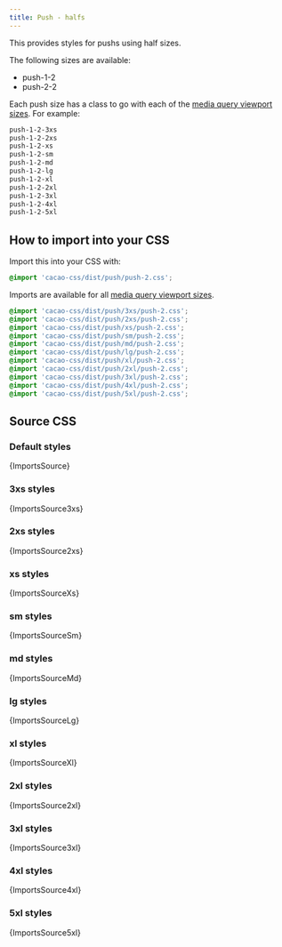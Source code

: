 ```yaml
---
title: Push - halfs
---
```


This provides styles for pushs using half sizes.

The following sizes are available:

- push-1-2
- push-2-2

Each push size has a class to go with each of the [media query viewport sizes](/styles/media#viewport-media-queries). For example:

```css
push-1-2-3xs
push-1-2-2xs
push-1-2-xs
push-1-2-sm
push-1-2-md
push-1-2-lg
push-1-2-xl
push-1-2-2xl
push-1-2-3xl
push-1-2-4xl
push-1-2-5xl
```

## How to import into your CSS

Import this into your CSS with:

```css
@import 'cacao-css/dist/push/push-2.css';
```

Imports are available for all [media query viewport sizes](/styles/media#viewport-media-queries).

```css
@import 'cacao-css/dist/push/3xs/push-2.css';
@import 'cacao-css/dist/push/2xs/push-2.css';
@import 'cacao-css/dist/push/xs/push-2.css';
@import 'cacao-css/dist/push/sm/push-2.css';
@import 'cacao-css/dist/push/md/push-2.css';
@import 'cacao-css/dist/push/lg/push-2.css';
@import 'cacao-css/dist/push/xl/push-2.css';
@import 'cacao-css/dist/push/2xl/push-2.css';
@import 'cacao-css/dist/push/3xl/push-2.css';
@import 'cacao-css/dist/push/4xl/push-2.css';
@import 'cacao-css/dist/push/5xl/push-2.css';
```

## Source CSS

<!-- markdownlint-disable -->

### Default styles

<CodeBlock language="css" title="push/push-2.css">{ImportsSource}</CodeBlock>

### 3xs styles

<CodeBlock language="css" title="push/3xs/push-2.css">{ImportsSource3xs}</CodeBlock>

### 2xs styles

<CodeBlock language="css" title="push/2xs/push-2.css">{ImportsSource2xs}</CodeBlock>

### xs styles

<CodeBlock language="css" title="push/xs/push-2.css">{ImportsSourceXs}</CodeBlock>

### sm styles

<CodeBlock language="css" title="push/sm/push-2.css">{ImportsSourceSm}</CodeBlock>

### md styles

<CodeBlock language="css" title="push/md/push-2.css">{ImportsSourceMd}</CodeBlock>

### lg styles

<CodeBlock language="css" title="push/lg/push-2.css">{ImportsSourceLg}</CodeBlock>

### xl styles

<CodeBlock language="css" title="push/xl/push-2.css">{ImportsSourceXl}</CodeBlock>

### 2xl styles

<CodeBlock language="css" title="push/2xl/push-2.css">{ImportsSource2xl}</CodeBlock>

### 3xl styles

<CodeBlock language="css" title="push/3xl/push-2.css">{ImportsSource3xl}</CodeBlock>

### 4xl styles

<CodeBlock language="css" title="push/4xl/push-2.css">{ImportsSource4xl}</CodeBlock>

### 5xl styles

<CodeBlock language="css" title="push/5xl/push-2.css">{ImportsSource5xl}</CodeBlock>
